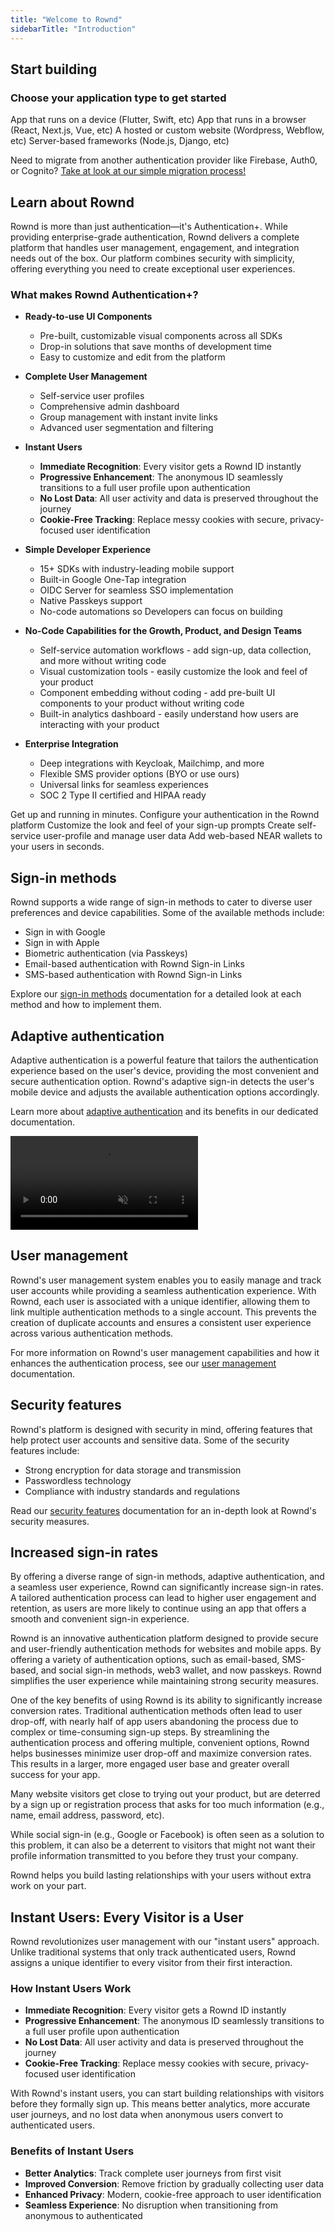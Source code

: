 ```yaml
---
title: "Welcome to Rownd"
sidebarTitle: "Introduction"
---
```

## Start building
### Choose your application type to get started

<CardGroup>
  <Card
    title="Mobile app"
    icon="mobile-screen-button"
    href="/sdk-reference/mobile/overview">
    App that runs on a device (Flutter, Swift, etc)
  </Card>
  <Card
    title="Web app"
    icon="browser"
    icon-type="duotone"
    href="/sdk-reference/web/overview">
    App that runs in a browser (React, Next.js, Vue, etc)
  </Card>
  <Card
    title="Website"
    icon="browser" 
    href="/sdk-reference/web/overview" >
   A hosted or custom website (Wordpress, Webflow, etc)
  </Card>
  <Card
    title="Backend / server"
    icon="server"
    href="/sdk-reference/backend/overview">
    Server-based frameworks (Node.js, Django, etc)
  </Card>

</CardGroup>

<Note>Need to migrate from another authentication provider like Firebase, Auth0, or Cognito? [Take at look at our simple migration process!](/migration/overview)</Note>

## Learn about Rownd

Rownd is more than just authentication—it's Authentication+. While providing enterprise-grade authentication, Rownd delivers a complete platform that handles user management, engagement, and integration needs out of the box. Our platform combines security with simplicity, offering everything you need to create exceptional user experiences.

### What makes Rownd Authentication+?

- **Ready-to-use UI Components** 
  - Pre-built, customizable visual components across all SDKs
  - Drop-in solutions that save months of development time
  - Easy to customize and edit from the platform 

- **Complete User Management** 
  - Self-service user profiles
  - Comprehensive admin dashboard
  - Group management with instant invite links
  - Advanced user segmentation and filtering

- **Instant Users**
  - **Immediate Recognition**: Every visitor gets a Rownd ID instantly
  - **Progressive Enhancement**: The anonymous ID seamlessly transitions to a full user profile upon authentication
  - **No Lost Data**: All user activity and data is preserved throughout the journey
  - **Cookie-Free Tracking**: Replace messy cookies with secure, privacy-focused user identification


- **Simple Developer Experience**
  - 15+ SDKs with industry-leading mobile support
  - Built-in Google One-Tap integration
  - OIDC Server for seamless SSO implementation
  - Native Passkeys support
  - No-code automations so Developers can focus on building 

- **No-Code Capabilities for the Growth, Product, and Design Teams**
  - Self-service automation workflows - add sign-up, data collection, and more without writing code
  - Visual customization tools - easily customize the look and feel of your product
  - Component embedding without coding - add pre-built UI components to your product without writing code
  - Built-in analytics dashboard - easily understand how users are interacting with your product

- **Enterprise Integration**
  - Deep integrations with Keycloak, Mailchimp, and more
  - Flexible SMS provider options (BYO or use ours)
  - Universal links for seamless experiences
  - SOC 2 Type II certified and HIPAA ready




<CardGroup>
    <Card
    title="Getting started"
    icon="rocket"
    href="/welcome/getting-started"
    >
    Get up and running in minutes.
    </Card>
    <Card
    title="Authentication (sign-in) methods"
    icon="lock"
    href="/configuration/authentication-methods/overview"
    >
    Configure your authentication in the Rownd platform
    </Card>
    <Card
    title="Add your custom branding"
    icon="lock"
    href="/configuration/customizations/overview"
    >
    Customize the look and feel of your sign-up prompts
    </Card>
    <Card
    title="User Accounts"
    icon="user"
    href="/user-accounts/overview"
    >
    Create self-service user-profile and manage user data
    </Card>
    <Card
    title="Web3 in seconds"
    icon="wallet"
    href="/configuration/web3/near-overview"
    >
    Add web-based NEAR wallets to your users in seconds. 
    </Card>

</CardGroup>

## Sign-in methods

Rownd supports a wide range of sign-in methods to cater to diverse user preferences and device capabilities. Some of the available methods include:

- Sign in with Google
- Sign in with Apple
- Biometric authentication (via Passkeys)
- Email-based authentication with Rownd Sign-in Links
- SMS-based authentication with Rownd Sign-in Links


Explore our [sign-in methods](./../configuration/authentication-methods/overview.mdx) documentation for a detailed look at each method and how to implement them.

## Adaptive authentication

Adaptive authentication is a powerful feature that tailors the authentication experience based on the user's device, providing the most convenient and secure authentication option. Rownd's adaptive sign-in detects the user's mobile device and adjusts the available authentication options accordingly.

Learn more about [adaptive authentication](./../configuration/authentication-methods/overview) and its benefits in our dedicated documentation.

<video src="/images/dynamic-demo.mp4" autoPlay muted loop>
  Your browser does not support the video tag.
</video>

## User management

Rownd's user management system enables you to easily manage and track user accounts while providing a seamless authentication experience. With Rownd, each user is associated with a unique identifier, allowing them to link multiple authentication methods to a single account. This prevents the creation of duplicate accounts and ensures a consistent user experience across various authentication methods.

For more information on Rownd's user management capabilities and how it enhances the authentication process, see our [user management](./../configuration/user-profiles) documentation.


## Security features

Rownd's platform is designed with security in mind, offering features that help protect user accounts and sensitive data. Some of the security features include:

- Strong encryption for data storage and transmission
- Passwordless technology
- Compliance with industry standards and regulations

Read our [security features](./../security/overview) documentation for an in-depth look at Rownd's security measures.


## Increased sign-in rates

By offering a diverse range of sign-in methods, adaptive authentication, and a seamless user experience, Rownd can significantly increase sign-in rates. A tailored authentication process can lead to higher user engagement and retention, as users are more likely to continue using an app that offers a smooth and convenient sign-in experience.

Rownd is an innovative authentication platform designed to provide secure and user-friendly authentication methods for websites and mobile apps. By offering a variety of authentication options, such as email-based, SMS-based, and social sign-in methods, web3 wallet, and now passkeys. Rownd simplifies the user experience while maintaining strong security measures.

One of the key benefits of using Rownd is its ability to significantly increase conversion rates. Traditional authentication methods often lead to user drop-off, with nearly half of app users abandoning the process due to complex or time-consuming sign-up steps. By streamlining the authentication process and offering multiple, convenient options, Rownd helps businesses minimize user drop-off and maximize conversion rates. This results in a larger, more engaged user base and greater overall success for your app. 

<Info>
Many website visitors get close to trying out your product, but are deterred by a sign up or registration process that asks for too much information (e.g., name, email address, password, etc).

While social sign-in (e.g., Google or Facebook) is often seen as a solution to this problem, it can also be a deterrent to visitors that might not want their profile information transmitted to you before they trust your company.

Rownd helps you build lasting relationships with your users without extra work on your part.
</Info>


## Instant Users: Every Visitor is a User

Rownd revolutionizes user management with our "instant users" approach. Unlike traditional systems that only track authenticated users, Rownd assigns a unique identifier to every visitor from their first interaction.

### How Instant Users Work

- **Immediate Recognition**: Every visitor gets a Rownd ID instantly
- **Progressive Enhancement**: The anonymous ID seamlessly transitions to a full user profile upon authentication
- **No Lost Data**: All user activity and data is preserved throughout the journey
- **Cookie-Free Tracking**: Replace messy cookies with secure, privacy-focused user identification

<Note>
With Rownd's instant users, you can start building relationships with visitors before they formally sign up. This means better analytics, more accurate user journeys, and no lost data when anonymous users convert to authenticated users.
</Note>

### Benefits of Instant Users

- **Better Analytics**: Track complete user journeys from first visit
- **Improved Conversion**: Remove friction by gradually collecting user data
- **Enhanced Privacy**: Modern, cookie-free approach to user identification
- **Seamless Experience**: No disruption when transitioning from anonymous to authenticated
